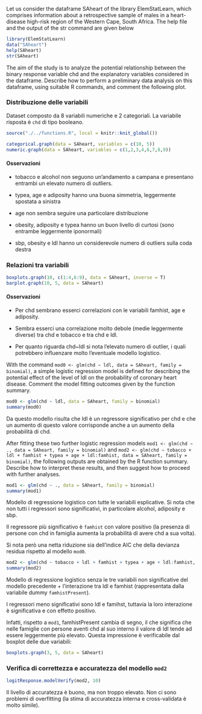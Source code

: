 Let us consider the dataframe SAheart of the library ElemStatLearn,
which comprises information about a retrospective sample of males in a
heart-disease high-risk region of the Western Cape, South Africa. The
help file and the output of the str command are given below

```r
library(ElemStatLearn)
data("SAheart")
help(SAheart)
str(SAheart)
```

The aim of the study is to analyze the potential relationship between
the binary response variable chd and the explanatory variables
considered in the dataframe. Describe how to perform a preliminary
data analysis on this dataframe, using suitable R commands, and comment
the following plot.

### Distribuzione delle variabili
Dataset composto da 8 variabili numeriche e 2 categoriali.
La variabile risposta è `chd` di tipo booleano.

```r
source("./../functions.R", local = knitr::knit_global())

categorical.graph(data = SAheart, variables = c(10, 5))
numeric.graph(data = SAheart, variables = c(1,2,3,4,6,7,8,9))
```
#### Osservazioni

-   tobacco e alcohol non seguono un'andamento a campana e presentano entrambi un elevato
    numero di outliers.

-   typea, age e adiposity hanno una buona simmetria, leggermente spostata a sinistra

-   age non sembra seguire una particolare distribuzione

-   obesity, adiposity e typea hanno un buon livello di curtosi (sono entrambe leggermente iponormali)

-   sbp, obesity e ldl hanno un considerevole numero di outliers sulla coda destra

### Relazioni tra variabili
```r
boxplots.graph(10, c(1:4,6:9), data = SAheart, inverse = T)
barplot.graph(10, 5, data = SAheart)
```
#### Osservazioni

-   Per chd sembrano esserci correlazioni con le variabili famhist, age e adiposity.

-   Sembra esserci una correlazione molto debole (medie leggermente diverse) tra 
    chd e tobacco e tra chd e ldl.

-   Per quanto riguarda chd~ldl si nota l'elevato numero di outlier, i quali potrebbero
    influenzare molto l'eventuale modello logistico.

With the command
`mod0 <- glm(chd ∼ ldl, data = SAheart, family = binomial)`, a simple
logistic regression model is defined for describing the potential effect
of the level of ldl on the probability of coronary heart disease.
Comment the model fitting outcomes given by the function summary.

```r
mod0 <- glm(chd ~ ldl, data = SAheart, family = binomial)
summary(mod0)
```

Da questo modello risulta che ldl è un regressore significativo per chd e che un aumento
di questo valore corrisponde anche a un aumento della probabilità di chd.

After fitting these two further logistic regression models
`mod1 <- glm(chd ∼ ., data = SAheart, family = binomial)` and
`mod2 <- glm(chd ∼ tobacco + ldl + famhist + typea + age + ldl:famhist, data = SAheart, family = binomial)`,
the following outputs are obtained by the R function summary.
Describe how to interpret these results, and then suggest how to proceed
with further analyses.

```r
mod1 <- glm(chd ~ ., data = SAheart, family = binomial)
summary(mod1)
```

Modello di regressione logistico con tutte le variabili esplicative.
Si nota che non tutti i regressori sono significativi, 
in particolare alcohol, adiposity e sbp.

Il regressore più significativo è `famhist` con valore positivo (la presenza di
persone con chd in famiglia aumenta la probabilità di avere chd a sua volta).

Si nota però una netta riduzione sia dell'indice AIC che della devianza residua
rispetto al modello `mod0`.

```r
mod2 <- glm(chd ~ tobacco + ldl + famhist + typea + age + ldl:famhist, data = SAheart, family = binomial)
summary(mod2)
```

Modello di regressione logistico senza le tre variabili non significative del modello
precedente + l'interazione tra ldl e famhist (rappresentata dalla variabile dummy `famhistPresent`).

I regressori meno significativi sono ldl e famihst, tuttavia la loro interazione
è significativa e con effetto positivo. 

Infatti, rispetto a `mod1`, famhistPresent cambia di segno, il che significa che
nelle famiglie con persone aventi chd al suo interno il valore di ldl tende ad essere
leggermente più elevato.
Questa impressione è verificabile dal boxplot delle due variabili:
```r
boxplots.graph(3, 5, data = SAheart)
```


### Verifica di correttezza e accuratezza del modello `mod2`
```r
logitResponse.modelVerify(mod2, 10)
```

Il livello di accuratezza è buono, ma non troppo elevato. Non ci sono problemi di
overfitting (la stima di accuratezza interna e cross-validata è molto simile).